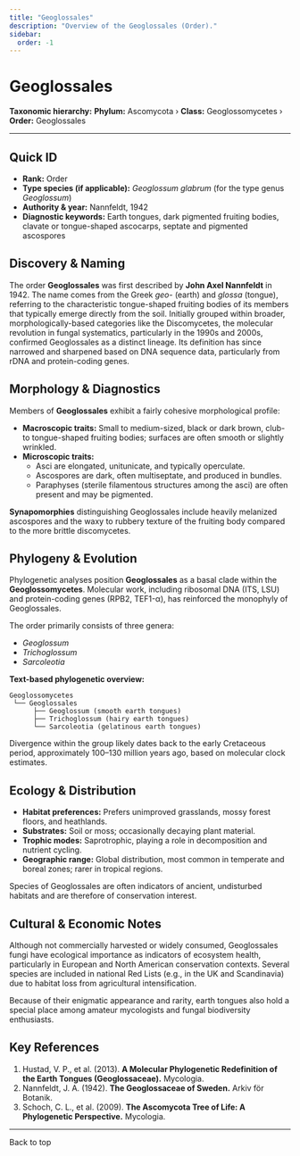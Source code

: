 ```yaml
---
title: "Geoglossales"
description: "Overview of the Geoglossales (Order)."
sidebar:
  order: -1
---
```



# Geoglossales <Badge variant="note" text="Order" />

**Taxonomic hierarchy:** **Phylum:** Ascomycota › **Class:** Geoglossomycetes › **Order:** Geoglossales

---

## Quick ID
* **Rank:** Order  
* **Type species (if applicable):** _Geoglossum glabrum_ (for the type genus _Geoglossum_)  
* **Authority & year:** Nannfeldt, 1942  
* **Diagnostic keywords:** Earth tongues, dark pigmented fruiting bodies, clavate or tongue-shaped ascocarps, septate and pigmented ascospores  

## Discovery & Naming
The order **Geoglossales** was first described by **John Axel Nannfeldt** in 1942. The name comes from the Greek *geo-* (earth) and *glossa* (tongue), referring to the characteristic tongue-shaped fruiting bodies of its members that typically emerge directly from the soil. Initially grouped within broader, morphologically-based categories like the Discomycetes, the molecular revolution in fungal systematics, particularly in the 1990s and 2000s, confirmed Geoglossales as a distinct lineage. Its definition has since narrowed and sharpened based on DNA sequence data, particularly from rDNA and protein-coding genes.

## Morphology & Diagnostics
Members of **Geoglossales** exhibit a fairly cohesive morphological profile:

- **Macroscopic traits:** Small to medium-sized, black or dark brown, club- to tongue-shaped fruiting bodies; surfaces are often smooth or slightly wrinkled.
- **Microscopic traits:** 
  - Asci are elongated, unitunicate, and typically operculate.
  - Ascospores are dark, often multiseptate, and produced in bundles.
  - Paraphyses (sterile filamentous structures among the asci) are often present and may be pigmented.

**Synapomorphies** distinguishing Geoglossales include heavily melanized ascospores and the waxy to rubbery texture of the fruiting body compared to the more brittle discomycetes.

## Phylogeny & Evolution
Phylogenetic analyses position **Geoglossales** as a basal clade within the **Geoglossomycetes**. Molecular work, including ribosomal DNA (ITS, LSU) and protein-coding genes (RPB2, TEF1-α), has reinforced the monophyly of Geoglossales.

The order primarily consists of three genera:

- _Geoglossum_
- _Trichoglossum_
- _Sarcoleotia_

**Text-based phylogenetic overview:**
```
Geoglossomycetes
 └── Geoglossales
      ├── Geoglossum (smooth earth tongues)
      ├── Trichoglossum (hairy earth tongues)
      └── Sarcoleotia (gelatinous earth tongues)
```
Divergence within the group likely dates back to the early Cretaceous period, approximately 100–130 million years ago, based on molecular clock estimates.

## Ecology & Distribution
- **Habitat preferences:** Prefers unimproved grasslands, mossy forest floors, and heathlands.
- **Substrates:** Soil or moss; occasionally decaying plant material.
- **Trophic modes:** Saprotrophic, playing a role in decomposition and nutrient cycling.
- **Geographic range:** Global distribution, most common in temperate and boreal zones; rarer in tropical regions.

Species of Geoglossales are often indicators of ancient, undisturbed habitats and are therefore of conservation interest.

## Cultural & Economic Notes
Although not commercially harvested or widely consumed, Geoglossales fungi have ecological importance as indicators of ecosystem health, particularly in European and North American conservation contexts. Several species are included in national Red Lists (e.g., in the UK and Scandinavia) due to habitat loss from agricultural intensification.

Because of their enigmatic appearance and rarity, earth tongues also hold a special place among amateur mycologists and fungal biodiversity enthusiasts.

## Key References
1. Hustad, V. P., et al. (2013). **A Molecular Phylogenetic Redefinition of the Earth Tongues (Geoglossaceae).** Mycologia.  
2. Nannfeldt, J. A. (1942). **The Geoglossaceae of Sweden.** Arkiv för Botanik.  
3. Schoch, C. L., et al. (2009). **The Ascomycota Tree of Life: A Phylogenetic Perspective.** Mycologia.  

---

<LinkButton href="#top" variant="minimal" icon="arrow-up">
  Back to top
</LinkButton>
